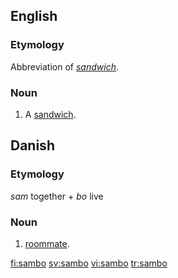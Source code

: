 {{see|Sambo}}
==English==

===Etymology===
Abbreviation of ''[[sandwich]]''.

===Noun===
{{en-noun}}
{{wikipedia|Sandwich}}

# {{slang|Ireland}} A [[sandwich]].

==Danish==

===Etymology===
''sam'' together + ''bo'' live

===Noun===

# [[roommate]].

[[fi:sambo]]
[[sv:sambo]]
[[vi:sambo]]
[[tr:sambo]]